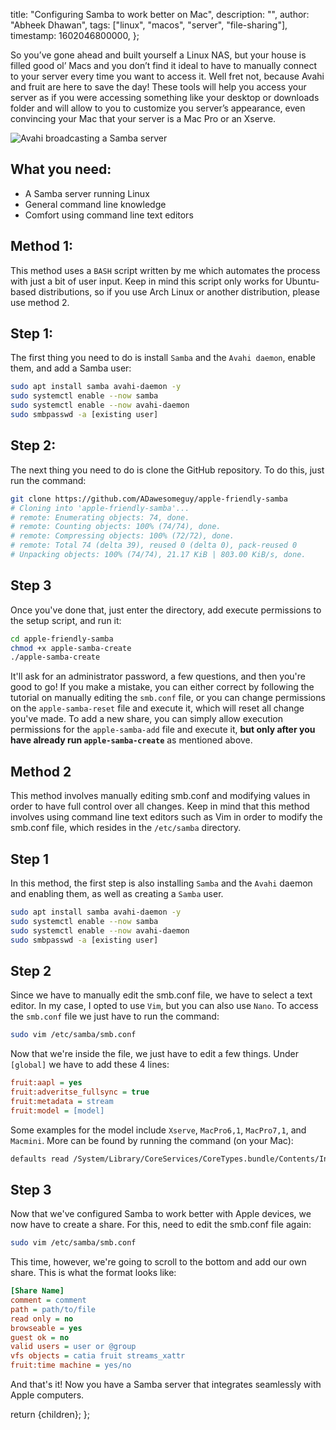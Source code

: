   title: "Configuring Samba to work better on Mac",
  description: "",
  author: "Abheek Dhawan",
  tags: ["linux", "macos", "server", "file-sharing"],
  timestamp: 1602046800000,
};


So you’ve gone ahead and built yourself a Linux NAS, but your house is filled good ol’ Macs and you don’t find it ideal to have to manually connect to your server every time you want to access it. Well fret not, because Avahi and fruit are here to save the day! These tools will help you access your server as if you were accessing something like your desktop or downloads folder and will allow to you to customize you server’s appearance, even convincing your Mac that your server is a Mac Pro or an Xserve.

![Avahi broadcasting a Samba server](https://adawesome.tech/blog/apple-samba/img/apple-samba-1.jp2 "Avahi broadcasting a Samba server")

## What you need:
- A Samba server running Linux
- General command line knowledge
- Comfort using command line text editors

## Method 1:
This method uses a `BASH` script written by me which automates the process with just a bit of user input. Keep in mind this script only works for Ubuntu-based distributions, so if you use Arch Linux or another distribution, please use method 2.

## Step 1:
The first thing you need to do is install `Samba` and the `Avahi daemon`, enable them, and add a Samba user:
```bash
sudo apt install samba avahi-daemon -y
sudo systemctl enable --now samba
sudo systemctl enable --now avahi-daemon
sudo smbpasswd -a [existing user]
```

## Step 2:
The next thing you need to do is clone the GitHub repository. To do this, just run the command:
```bash
git clone https://github.com/ADawesomeguy/apple-friendly-samba
# Cloning into 'apple-friendly-samba'...
# remote: Enumerating objects: 74, done.
# remote: Counting objects: 100% (74/74), done.
# remote: Compressing objects: 100% (72/72), done.
# remote: Total 74 (delta 39), reused 0 (delta 0), pack-reused 0
# Unpacking objects: 100% (74/74), 21.17 KiB | 803.00 KiB/s, done.
```

## Step 3
Once you've done that, just enter the directory, add execute permissions to the setup script, and run it:
```bash
cd apple-friendly-samba
chmod +x apple-samba-create
./apple-samba-create
```
It'll ask for an administrator password, a few questions, and then you're good to go! If you make a mistake, you can either correct by following the tutorial on manually editing the `smb.conf` file, or you can change permissions on the `apple-samba-reset` file and execute it, which will reset all change you've made. To add a new share, you can simply allow execution permissions for the `apple-samba-add` file and execute it, **but only after you have already run `apple-samba-create`** as mentioned above.

## Method 2
This method involves manually editing smb.conf and modifying values in order to have full control over all changes. Keep in mind that this method involves using command line text editors such as Vim in order to modify the smb.conf file, which resides in the `/etc/samba` directory.

## Step 1
In this method, the first step is also installing `Samba` and the `Avahi` daemon and enabling them, as well as creating a `Samba` user.
```bash
sudo apt install samba avahi-daemon -y
sudo systemctl enable --now samba
sudo systemctl enable --now avahi-daemon
sudo smbpasswd -a [existing user]
```

## Step 2
Since we have to manually edit the smb.conf file, we have to select a text editor. In my case, I opted to use `Vim`, but you can also use `Nano`. To access the `smb.conf` file we just have to run the command:
```bash
sudo vim /etc/samba/smb.conf
```
Now that we're inside the file, we just have to edit a few things. Under `[global]` we have to add these 4 lines:
```ini
fruit:aapl = yes
fruit:adveritse_fullsync = true
fruit:metadata = stream
fruit:model = [model]
```
Some examples for the model include `Xserve`, `MacPro6,1`, `MacPro7,1`, and `Macmini`. More can be found by running the command (on your Mac):
```bash
defaults read /System/Library/CoreServices/CoreTypes.bundle/Contents/Info.plist
```

## Step 3
Now that we've configured Samba to work better with Apple devices, we now have to create a share. For this, need to edit the smb.conf file again:
```bash
sudo vim /etc/samba/smb.conf
```
This time, however, we're going to scroll to the bottom and add our own share. This is what the format looks like:
```ini
[Share Name]
comment = comment
path = path/to/file
read only = no
browseable = yes
guest ok = no
valid users = user or @group
vfs objects = catia fruit streams_xattr
fruit:time machine = yes/no
```
And that's it! Now you have a Samba server that integrates seamlessly with Apple computers.

  return <ArticleLayout meta={meta}>{children}</ArticleLayout>;
};
